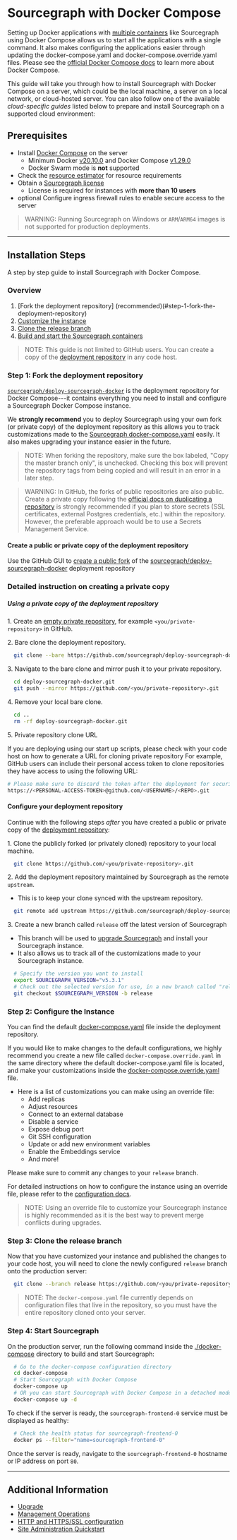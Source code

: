 # Sourcegraph with Docker Compose

Setting up Docker applications with [multiple containers](https://www.docker.com/resources/what-container) like Sourcegraph using Docker Compose allows us to start all the applications with a single command. It also makes configuring the applications easier through updating the docker-compose.yaml and docker-compose.override.yaml files. Please see the [official Docker Compose docs](https://docs.docker.com/compose/) to learn more about Docker Compose.

This guide will take you through how to install Sourcegraph with Docker Compose on a server, which could be the local machine, a server on a local network, or cloud-hosted server. You can also follow one of the available *cloud-specific guides* listed below to prepare and install Sourcegraph on a supported cloud environment:

<QuickLinks>

<QuickLink title="AWS" icon='lightbulb' href="aws" />
<QuickLink title="Azure" icon='theming' href="azure" />
<QuickLink title="DigitalOcean" icon='presets' href="digitalocean" />
<QuickLink title="Google Cloud" icon='installation' href="google_cloud" />

</QuickLinks>

## Prerequisites

  - Install [Docker Compose](https://docs.docker.com/compose/) on the server
    - Minimum Docker [v20.10.0](https://docs.docker.com/engine/release-notes/#20100) and Docker Compose [v1.29.0](https://docs.docker.com/compose/release-notes/#1290)
    - Docker Swarm mode is **not** supported
  - Check the [resource estimator](https://docs.sourcegraph.com/admin/deploy/resource_estimator) for resource requirements
  - Obtain a [Sourcegraph license](https://about.sourcegraph.com/pricing/)
    - License is required for instances with **more than 10 users**
  - <span class="badge badge-beta">optional</span> Configure ingress firewall rules to enable secure access to the server

>WARNING: Running Sourcegraph on Windows or `ARM`/`ARM64` images is not supported for production deployments.

---

## Installation Steps

A step by step guide to install Sourcegraph with Docker Compose.

### Overview

 1. [Fork the deployment repository] (recommended)(#step-1-fork-the-deployment-repository)
 2. [Customize the instance](#step-2-configure-the-instance)
 3. [Clone the release branch](#step-3-clone-the-release-branch)
 4. [Build and start the Sourcegraph containers](#step-4-start-sourcegraph)

>NOTE: This guide is not limited to GitHub users. You can create a copy of the [deployment repository](https://github.com/sourcegraph/deploy-sourcegraph-docker/) in any code host.

### Step 1: Fork the deployment repository

[`sourcegraph/deploy-sourcegraph-docker`](https://github.com/sourcegraph/deploy-sourcegraph-docker/) is the deployment repository for Docker Compose---it contains everything you need to install and configure a Sourcegraph Docker Compose instance.

We **strongly recommend** you to deploy Sourcegraph using your own fork (or private copy) of the deployment repository as this allows you to track customizations made to the [Sourcegraph docker-compose.yaml](https://github.com/sourcegraph/deploy-sourcegraph-docker/blob/master/docker-compose/docker-compose.yaml) easily. It also makes upgrading your instance easier in the future.

> NOTE: When forking the repository, make sure the box labeled, "Copy the master branch only", is unchecked. Checking this box will prevent the repository tags from being copied and will result in an error in a later step.


> WARNING: In GitHub, the forks of public repositories are also public. Create a private copy following the [official docs on duplicating a repository](https://docs.github.com/en/repositories/creating-and-managing-repositories/duplicating-a-repository) is strongly recommended if you plan to store secrets (SSL certificates, external Postgres credentials, etc.) within the repository. However, the preferable approach would be to use a Secrets Management Service.


#### Create a public or private copy of the deployment repository

Use the GitHub GUI to [create a public fork](https://docs.github.com/en/get-started/quickstart/fork-a-repo#forking-a-repository) of the [sourcegraph/deploy-sourcegraph-docker](https://github.com/sourcegraph/deploy-sourcegraph-docker/) deployment repository

### Detailed instruction on creating a private copy

##### Using a private copy of the deployment repository

1\. Create an [empty private repository](https://docs.github.com/en/repositories/creating-and-managing-repositories/creating-a-new-repository), for example `<you/private-repository>` in GitHub.

2\. Bare clone the deployment repository.

```bash
  git clone --bare https://github.com/sourcegraph/deploy-sourcegraph-docker/
```

3\. Navigate to the bare clone and mirror push it to your private repository.

```bash
  cd deploy-sourcegraph-docker.git
  git push --mirror https://github.com/<you/private-repository>.git
```

4\. Remove your local bare clone.

```bash
  cd ..
  rm -rf deploy-sourcegraph-docker.git
```

5\. Private repository clone URL

If you are deploying using our start up scripts, please check with your code host on how to generate a URL for cloning private repository
For example, GitHub users can include their personal access token to clone repositories they have access to using the following URL:

```bash
# Please make sure to discard the token after the deployment for security purpose
https://<PERSONAL-ACCESS-TOKEN>@github.com/<USERNAME>/<REPO>.git
```

#### Configure your deployment repository

Continue with the following steps *after* you have created a public or private copy of the [deployment repository](https://github.com/sourcegraph/deploy-sourcegraph-docker/):

1\. Clone the publicly forked (or privately cloned) repository to your local machine.

```bash
  git clone https://github.com/<you/private-repository>.git
```

2\. Add the deployment repository maintained by Sourcegraph as the remote `upstream`.

  - This is to keep your clone synced with the upstream repository.

```bash
  git remote add upstream https://github.com/sourcegraph/deploy-sourcegraph-docker
```

3\. Create a new branch called `release` off the latest version of Sourcegraph

  - This branch will be used to [upgrade Sourcegraph](/admin/deploy/docker-compose/upgrade) and install your Sourcegraph instance.
  - It also allows us to track all of the customizations made to your Sourcegraph instance.

```bash
  # Specify the version you want to install
  export SOURCEGRAPH_VERSION="v5.3.1"
  # Check out the selected version for use, in a new branch called "release"
  git checkout $SOURCEGRAPH_VERSION -b release
```

### Step 2: Configure the Instance

You can find the default [docker-compose.yaml](https://github.com/sourcegraph/deploy-sourcegraph-docker/blob/master/docker-compose/docker-compose.yaml) file inside the deployment repository.

If you would like to make changes to the default configurations, we highly recommend you create a new file called `docker-compose.override.yaml` in the same directory where the default docker-compose.yaml file is located, and make your customizations inside the [docker-compose.override.yaml](configuration#what-is-an-override-file) file.

- Here is a list of customizations you can make using an override file:
  - Add replicas
  - Adjust resources
  - Connect to an external database
  - Disable a service
  - Expose debug port
  - Git SSH configuration
  - Update or add new environment variables
  - Enable the Embeddings service
  - And more!

Please make sure to commit any changes to your `release` branch.

For detailed instructions on how to configure the instance using an override file, please refer to the [configuration docs](/admin/deploy/docker-compose/configuration).

> NOTE: Using an override file to customize your Sourcegraph instance is highly recommended as it is the best way to prevent merge conflicts during upgrades.

### Step 3: Clone the release branch

Now that you have customized your instance and published the changes to your code host, you will need to clone the newly configured `release` branch onto the production server:

```bash
  git clone --branch release https://github.com/<you/private-repository>.git
```

> NOTE: The `docker-compose.yaml` file currently depends on configuration files that live in the repository, so you must have the entire repository cloned onto your server.

### Step 4: Start Sourcegraph

On the production server, run the following command inside the [./docker-compose](https://github.com/sourcegraph/deploy-sourcegraph-docker/tree/master/docker-compose) directory to build and start Sourcegraph:

```bash
  # Go to the docker-compose configuration directory
  cd docker-compose
  # Start Sourcegraph with Docker Compose
  docker-compose up
  # OR you can start Sourcegraph with Docker Compose in a detached mode
  docker-compose up -d
```

To check if the server is ready, the `sourcegraph-frontend-0` service must be displayed as healthy:

```bash
  # Check the health status for sourcegraph-frontend-0
  docker ps --filter="name=sourcegraph-frontend-0"
```

Once the server is ready, navigate to the `sourcegraph-frontend-0` hostname or IP address on port `80`.

---

## Additional Information

- [Upgrade](/admin/deploy/docker-compose/upgrade)
- [Management Operations](/admin/deploy/docker-compose/operations)
- [HTTP and HTTPS/SSL configuration](/admin/http_https_configuration#sourcegraph-via-docker-compose-caddy-2)
- [Site Administration Quickstart](/admin/how-to/site-admin-quickstart)
